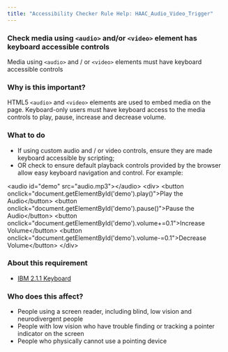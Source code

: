```yaml
---
title: "Accessibility Checker Rule Help: HAAC_Audio_Video_Trigger"
---
```


<div className="toolHelp">
<Row>
<Column colLg={16} colMd={8} colSm={4} className="toolHead">

### Check media using `<audio>` and/or `<video>` element has keyboard accessible controls

<div id="locLevel"></div>

Media using `<audio>` and / or `<video>` elements must have keyboard accessible controls

</Column>
</Row>
<Row>
<Column colLg={11} colMd={5} colSm={4} className="toolMain">

### Why is this important?

HTML5 `<audio>` and `<video>` elements are used to embed media on the page. Keyboard-only users must have keyboard access to the media controls to play, pause, increase and decrease volume.

<div id="locSnippet"></div>

### What to do

* If using custom audio and / or video controls, ensure they are made keyboard accessible by scripting;
* OR check to ensure default playback controls provided by the browser allow easy keyboard navigation and control.
For example:

<CodeSnippet type="multi" light={true}>&lt;audio id="demo" src="audio.mp3"&gt;&lt;/audio&gt;
    &lt;div&gt;
        &lt;button onclick="document.getElementById('demo').play()"&gt;Play the Audio&lt;/button&gt;
        &lt;button onclick="document.getElementById('demo').pause()"&gt;Pause the Audio&lt;/button&gt;
        &lt;button onclick="document.getElementById('demo').volume+=0.1"&gt;Increase Volume&lt;/button&gt;
        &lt;button onclick="document.getElementById('demo').volume-=0.1"&gt;Decrease Volume&lt;/button&gt;
    &lt;/div&gt;</CodeSnippet>

</Column>
<Column colLg={5} colMd={3} colSm={4} className="toolLeft">

### About this requirement

* [IBM 2.1.1 Keyboard](https://www.ibm.com/able/requirements/requirements/#2_1_1)

### Who does this affect?

* People using a screen reader, including blind, low vision and neurodivergent people
* People with low vision who have trouble finding or tracking a pointer indicator on the screen
* People who physically cannot use a pointing device

</Column>
</Row>
</div>

